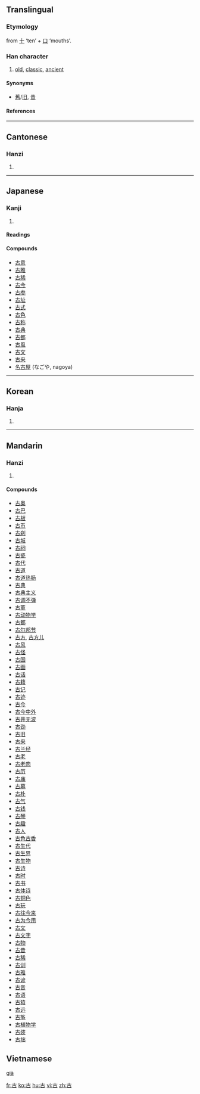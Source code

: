 ==Translingual==
===Etymology===
from [[十]] ‘ten’ + [[口]] ‘mouths’.
===Han character===
{{Han char|rad=口|as=02|sn=5|four=4060<sub>0</sub>|canj=十口 (JR)}}
# [[old]], [[classic]], [[ancient]]


====Synonyms====
* [[舊]]/[[旧]], [[昔]]
====References====
{{Han ref|kx=0171.080|dkj=03233|dj=0380.060|hdz=10568.030|uh=53E4|ud=21476|bh=A56A|bd=42346}}
----
==Cantonese==
===Hanzi===
{{yue-hanzi|jyut=|y=[[gu2]]}}
# {{defn|Cantonese}}
----
==Japanese==
===Kanji===
{{ja-kanji|grade=|rs=口02}}
# {{defn|Japanese}} 
====Readings====
{{ja-readings|on=[[こ]] (ko)|kun=[[ふるい]] (furui), [[いにしえ]] (inishie)}}

====Compounds====
*[[古意]]
*[[古雅]]
*[[古稀]]
*[[古今]]
*[[古参]]
*[[古址]]
*[[古式]]
*[[古色]]
*[[古称]]
*[[古典]]
*[[古都]]
*[[古風]]
*[[古文]]
*[[古来]]
*[[名古屋]] (なごや, nagoya)
----
==Korean==
===Hanja===
{{ko-hanja|hangeul=고|eumhun=옛|rv=go|mr=ko}}
# {{defn|Korean}}
----
==Mandarin==
===Hanzi===
{{cmn-hanzi|pin=[[gǔ]] ([[gu3]])|wg=[[ku3|ku<sup>3</sup>]]}}
# {{defn|Mandarin}}

====Compounds====
*[[古奥]]
*[[古巴]]
*[[古板]]
*[[古币]]
*[[古刹]]
*[[古城]]
*[[古祠]]
*[[古瓷]]
*[[古代]]
*[[古道]]
*[[古道热肠]]
*[[古典]]
*[[古典主义]]
*[[古调不弹]]
*[[古董]]
*[[古动物学]]
*[[古都]]
*[[古尔邦节]]
*[[古方]], [[古方儿]]
*[[古风]]
*[[古怪]]
*[[古国]]
*[[古画]]
*[[古话]]
*[[古籍]]
*[[古记]]
*[[古迹]]
*[[古今]]
*[[古今中外]]
*[[古井无波]]
*[[古劲]]
*[[古旧]]
*[[古来]]
*[[古兰经]]
*[[古老]]
*[[古老肉]]
*[[古历]]
*[[古庙]]
*[[古墓]]
*[[古朴]]
*[[古气]]
*[[古钱]]
*[[古琴]]
*[[古趣]]
*[[古人]]
*[[古色古香]]
*[[古生代]]
*[[古生界]]
*[[古生物]]
*[[古诗]]
*[[古时]]
*[[古书]]
*[[古体诗]]
*[[古铜色]]
*[[古玩]]
*[[古往今来]]
*[[古为今用]]
*[[古文]]
*[[古文字]]
*[[古物]]
*[[古昔]]
*[[古稀]]
*[[古训]]
*[[古雅]]
*[[古谚]]
*[[古音]]
*[[古语]]
*[[古猿]]
*[[古远]]
*[[古筝]]
*[[古植物学]]
*[[古装]]
*[[古拙]]

==Vietnamese==
[[già]]

[[fr:古]]
[[ko:古]]
[[hu:古]]
[[vi:古]]
[[zh:古]]